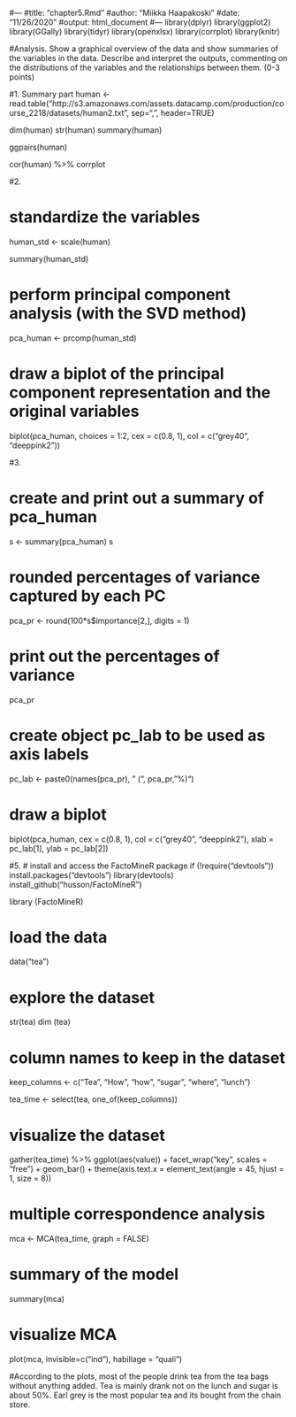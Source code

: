 #---
#title: "chapter5.Rmd"
#author: "Miikka Haapakoski"
#date: "11/26/2020"
#output: html_document
#---
library(dplyr)
library(ggplot2)
library(GGally)
library(tidyr)
library(openxlsx)
library(corrplot)
library(knitr)

#Analysis. Show a graphical overview of the data and show summaries of the variables in the data. Describe and interpret the outputs, commenting on the distributions of the variables and the relationships between them. (0-3 points)


#1. Summary part 
human <- read.table("http://s3.amazonaws.com/assets.datacamp.com/production/course_2218/datasets/human2.txt", sep=",", header=TRUE)

dim(human)
str(human)
summary(human)


ggpairs(human)

cor(human) %>% corrplot

#2. 

# standardize the variables
human_std <- scale(human)

summary(human_std)

# perform principal component analysis (with the SVD method)
pca_human <- prcomp(human_std)

# draw a biplot of the principal component representation and the original variables
biplot(pca_human, choices = 1:2, cex = c(0.8, 1), col = c("grey40", "deeppink2"))


#3. 

# create and print out a summary of pca_human
s <- summary(pca_human)
s

# rounded percentages of variance captured by each PC
pca_pr <- round(100*s$importance[2,], digits = 1) 

# print out the percentages of variance
pca_pr

# create object pc_lab to be used as axis labels
pc_lab <- paste0(names(pca_pr), " (", pca_pr, "%)")

# draw a biplot
biplot(pca_human, cex = c(0.8, 1), col = c("grey40", "deeppink2"), xlab = pc_lab[1], ylab = pc_lab[2])

#5. 
# install and access the FactoMineR package
if (!require("devtools")) install.packages("devtools")
library(devtools)
install_github("husson/FactoMineR")

library (FactoMineR)

# load the data
data("tea")

# explore the dataset
str(tea)
dim (tea)

# column names to keep in the dataset
keep_columns <- c("Tea", "How", "how", "sugar", "where", "lunch")

tea_time <- select(tea, one_of(keep_columns))


# visualize the dataset
gather(tea_time) %>% ggplot(aes(value)) + facet_wrap("key", scales = "free") + geom_bar() + theme(axis.text.x = element_text(angle = 45, hjust = 1, size = 8))

# multiple correspondence analysis
mca <- MCA(tea_time, graph = FALSE)

# summary of the model
summary(mca)

# visualize MCA
plot(mca, invisible=c("ind"), habillage = "quali")

#According to the plots, most of the people drink tea from the tea bags without anything added. Tea is mainly drank not on the lunch and sugar is about 50%. Earl grey is the most popular tea and its bought from the chain store. 

